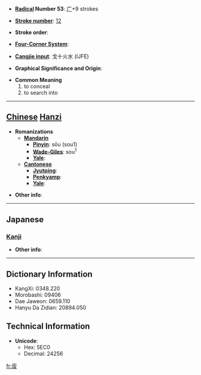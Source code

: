 * '''[[Wiktionary:Chinese radical index| Radical]] Number 53''': [[Wiktionary:Chinese radical index 广|广]]+9 strokes

* '''[[Wiktionary:Chinese total strokes index|Stroke number]]''': [[Wiktionary:Chinese total strokes index 12|12]]

* '''Stroke order''': 

* '''[[Wiktionary:Chinese four corner index|Four-Corner System]]''': 

* '''[[Wiktionary:Chinese Cangjie index|Cangjie input]]''': 戈十火水 (IJFE)

* '''Graphical Significance and Origin''': 

* '''Common Meaning'''
*#to conceal
*# to search into


----

== [[Chinese]] [[Hanzi]] ==

* '''Romanizations'''
** '''[[Mandarin]]'''
*** '''[[Pinyin]]''': sōu (sou1)
*** '''[[Wade-Giles]]''': sou<sup>1</sup>
*** '''[[Yale]]''': 
** '''[[Cantonese]]'''
*** '''[[Jyutping]]''':
*** '''[[Penkyamp]]''': 
*** '''[[Yale]]''': 

* '''Other info''': 

----

==Japanese==
===[[Kanji]]===
{{kanji|on readings=[[そう]] (sō), [[しゅ]] (shu)|kun readings=[[かくす]] (kakusu), [[かくれる]] (kakureru), [[くま]] (kuma), [[もとめる]] (motomeru)}}

* '''Other info''':  

----

== Dictionary Information ==

* KangXi: 0348.220
* Morobashi: 09406
* Dae Jaweon: 0659.110
* Hanyu Da Zidian: 20894.050

== Technical Information ==

* '''Unicode''':
** Hex: 5EC0
** Decimal: 24256

[[fr:廀]]